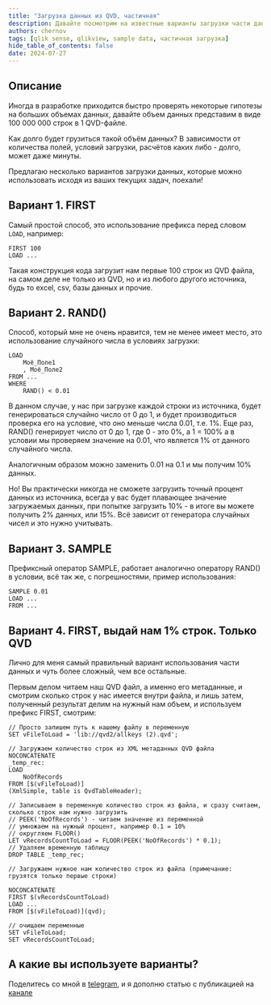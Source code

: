 ---
title: "Загрузка данных из QVD, частичная"
description: Давайте посмотрим на известные варианты загрузки части данных из QVD файлов
authors: chernov
tags: [qlik sense, qlikview, sample data, частичная загрузка]
hide_table_of_contents: false
date: 2024-07-27
---

## Описание

Иногда в разработке приходится быстро проверять некоторые гипотезы на больших объемах данных, давайте объем данных представим в виде 100 000 000 строк в 1 QVD-файле.

Как долго будет грузиться такой объём данных? В зависимости от количества полей, условий загрузки, расчётов каких либо - долго, может даже минуты.

Предлагаю несколько вариантов загрузки данных, которые можно использовать исходя из ваших текущих задач, поехали!
<!-- truncate -->
## Вариант 1. FIRST

Самый простой способ, это использование префикса перед словом `LOAD`, например:
```
FIRST 100
LOAD ...
```
Такая конструкция кода загрузит нам первые 100 строк из QVD файла, на самом деле не только из QVD, но и из любого другого источника, будь то excel, csv, базы данных и прочие.

## Вариант 2. RAND()

Способ, который мне не очень нравится, тем не менее имеет место, это использование случайного числа в условиях загрузки:
```
LOAD
    Моё_Поле1
    , Моё_Поле2
FROM ...
WHERE
    RAND() < 0.01
```
В данном случае, у нас при загрузке каждой строки из источника, будет генерироваться случайно число от 0 до 1, и будет производиться проверка его на условие, что оно меньше числа 0.01, т.е. 1%.
Еще раз, RAND() генерирует число от 0 до 1, где 0 - это 0%, а 1 = 100% а в условии мы проверяем значение на 0.01, что является 1% от данного случайного числа.

Аналогичным образом можно заменить 0.01 на 0.1 и мы получим 10% данных.

Но! Вы практически никогда не сможете загрузить точный процент данных из источника, всегда у вас будет плавающее значение загружаемых данных, при попытке загрузить 10% - в итоге вы можете получить 2% данных, или 15%. Всё зависит от генератора случайных чисел и это нужно учитывать.

## Вариант 3. SAMPLE

Префиксный оператор SAMPLE, работает аналогично оператору RAND() в условии, всё так же, с погрешностями, пример использования:
```
SAMPLE 0.01
LOAD ...
FROM ...
```

## Вариант 4. FIRST, выдай нам 1% строк. Только QVD

Лично для меня самый правильный вариант использования части данных и чуть более сложный, чем все остальные.

Первым делом читаем наш QVD файл, а именно его метаданные, и смотрим сколько строк у нас имеется внутри файла, и лишь затем, полученный результат делим на нужный нам объем, и используем префикс FIRST, смотрим:
```
// Просто запишем путь к нашему файлу в переменную
SET vFileToLoad = 'lib://qvd2/allkeys (2).qvd';

// Загружаем количество строк из XML метаданных QVD файла
NOCONCATENATE
_temp_rec:
LOAD
    NoOfRecords
FROM [$(vFileToLoad)]
(XmlSimple, table is QvdTableHeader);

// Записываем в переменную количество строк из файла, и сразу считаем, сколько строк нам нужно загрузить
// PEEK('NoOfRecords') - читаем значение из переменной
// умножаем на нужный процент, например 0.1 = 10%
// округляем FLOOR()
LET vRecordsCountToLoad = FLOOR(PEEK('NoOfRecords') * 0.1);
// Удаляем временную таблицу
DROP TABLE _temp_rec;

// Загружаем нужное нам количество строк из файла (примечание: грузятся только первые строки)

NOCONCATENATE
FIRST $(vRecordsCountToLoad)
LOAD ...
FROM [$(vFileToLoad)](qvd);

// очищаем переменные
SET vFileToLoad;
SET vRecordsCountToLoad;

```

## А какие вы используете варианты?

Поделитесь со мной в [telegram](https://t.me/chernov), и я дополню статью с публикацией на [канале](https://t.me/chernovdev)

